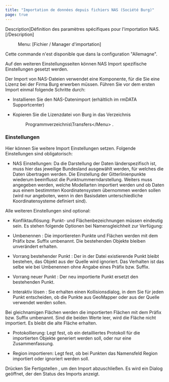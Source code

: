 ```yaml
---
title: "Importation de données depuis fichiers NAS (Société Burg)"
page: true
---
```

Description]D&#233;finition des param&#232;tres sp&#233;cifiques pour l&#39;importation NAS.[/Description]
 <Menu> Menu: [Fichier / Manager d'importation] </Menu> 

<Warning>
Cette commande n&#39;est disponible que dans la configuration &quot;Allemagne&quot;. 
</Warning>


Auf den weiteren Einstellungsseiten k&#246;nnen NAS Import spezifische Einstellungen gesetzt werden.

<Success>
Der Import von NAS-Dateien verwendet eine Komponente, f&#252;r die Sie eine Lizenz bei der Firma Burg erwerben m&#252;ssen. F&#252;hren Sie vor dem ersten Import einmal folgende Schritte durch:

-  Installieren Sie den NAS-Datenimport (erh&#228;ltlich im rmDATA Supportcenter)


-  Kopieren Sie die Lizenzdatei von Burg in das Verzeichnis <Menu>Programmverzeichnis\Transfers\</Menu> .




</Success>


### Einstellungen
Hier k&#246;nnen Sie weitere Import Einstellungen setzen. Folgende Einstellungen sind obligatorisch:

- <Bold> NAS Einstellungen: </Bold>  Da die Darstellung der Daten l&#228;nderspezifisch ist, muss hier das jeweilige Bundesland ausgew&#228;hlt werden, f&#252;r welches die Daten &#252;bertragen werden. Die Einstellung der Gitterlinienpunkte wiederum beeinflusst die Punktnummerndarstellung. Weiters muss angegeben werden, welche Modellarten importiert werden und ob Daten aus einem bestimmten Koordinatensystem &#252;bernommen werden sollen (wird nur angeboten, wenn in den Basisdaten unterschiedliche Koordinatensysteme definiert sind).



Alle weiteren Einstellungen sind optional:

- <Bold> Konfliktaufl&#246;sung: </Bold> Punkt- und Fl&#228;chenbezeichnungen m&#252;ssen eindeutig sein. Es stehen folgende Optionen bei Namensgleichheit  zur Verf&#252;gung:

- <Italic> Umbenennen </Italic> : Die importiereten Punkte und Fl&#228;chen werden mit dem Pr&#228;fix bzw. Suffix umbenannt. Die bestehenden Objekte bleiben unver&#228;ndert erhalten.

- <Italic> Vorrang bestehender Punkt </Italic> : Der in der Datei existierende Punkt bleibt bestehen, das Objekt aus der Quelle wird ignoriert. Das Verhalten ist das selbe wie bei <Italic> Umbenennen </Italic>  ohne Angabe eines Pr&#228;fix bzw. Suffix.

- <Italic> Vorrang neuer Punkt </Italic> : Der neu importierte Punkt ersetzt den bestehenden Punkt.

- <Italic> Interaktiv l&#246;sen </Italic> : Sie erhalten einen Kollisionsdialog, in dem Sie f&#252;r jeden Punkt entscheiden, ob die Punkte aus GeoMapper oder aus der Quelle verwendet werden sollen. 


<Warning>
Bei gleichnamigen Fl&#228;chen werden die importierten Fl&#228;chen mit dem Pr&#228;fix bzw. Suffix umbenannt. Sind die beiden Werte leer, wird die Fl&#228;che nicht importiert. Es bleibt die alte Fl&#228;che erhalten.

</Warning>


- <Bold> Protokollierung: </Bold>  Legt fest, ob ein detailliertes Protokoll f&#252;r die importierten Objekte generiert werden soll, oder nur eine Zusammenfassung.

- <Bold> Region importieren: </Bold>  Legt fest, ob bei Punkten das Namensfeld <Italic> Region </Italic>  importiert oder ignoriert werden soll.




Dr&#252;cken Sie  <Border>Fertigstellen</Border> , um den Import abzuschlie&#223;en. Es wird ein Dialog ge&#246;ffnet, der den Status des Imports anzeigt.